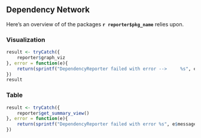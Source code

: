 
## Dependency Network

Here's an overview of of the packages **`r reporter$pkg_name`** relies upon.

### Visualization

```r
result <- tryCatch({
    reporter$graph_viz
}, error = function(e){
    return(sprintf("DependencyReporter failed with error -->     %s", e$message))
})
result
```

### Table

```r
result <- tryCatch({
    reporter$get_summary_view()
}, error = function(e){
    return(sprintf("DependencyReporter failed with error %s", e$message))
})
```
